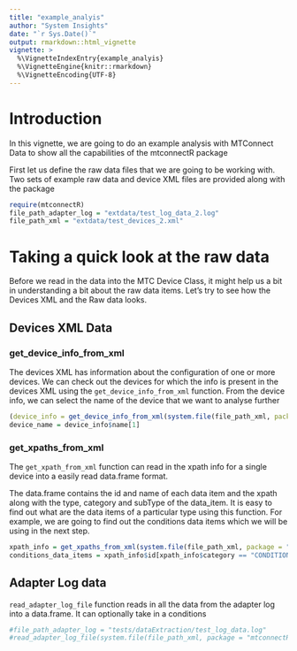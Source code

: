 ```yaml
---
title: "example_analyis"
author: "System Insights"
date: "`r Sys.Date()`"
output: rmarkdown::html_vignette
vignette: >
  %\VignetteIndexEntry{example_analyis}
  %\VignetteEngine{knitr::rmarkdown}
  %\VignetteEncoding{UTF-8}
---
```


# Introduction

In this vignette, we are going to do an example analysis with MTConnect Data to show
all the capabilities of the mtconnectR package

First let us define the raw data files that we are going to be working with. Two sets of 
example raw data and device XML files are provided along with the package

```r
require(mtconnectR)
file_path_adapter_log = "extdata/test_log_data_2.log"
file_path_xml = "extdata/test_devices_2.xml"
```

# Taking a quick look at the raw data

Before we read in the data into the MTC Device Class, it might help us a bit in understanding
a bit about the raw data items. Let's try to see how the Devices XML and the Raw data looks.

## Devices XML Data

### get_device_info_from_xml

The devices XML has information about the configuration of one or more devices. We can
check out the devices for which the info is present in the devices XML using the
`get_device_info_from_xml` function. From the device info, we can select the name of the 
device that we want to analyse further

```r
(device_info = get_device_info_from_xml(system.file(file_path_xml, package = "mtconnectR")))
device_name = device_info$name[1]
```

### get_xpaths_from_xml

The `get_xpath_from_xml` function can read in the xpath info for a single device into
a easily read data.frame format.

The data.frame contains the id and name of each data item and the xpath along with the 
type, category and subType of the data_item. It is easy to find out what are the data items
of a particular type using this function. For example, we are going to find out the conditions
data items which we will be using in the next step.

```r
xpath_info = get_xpaths_from_xml(system.file(file_path_xml, package = "mtconnectR"), device_name)
conditions_data_items = xpath_info$id[xpath_info$category == "CONDITION"]

```

## Adapter Log data

`read_adapter_log_file` function reads in all the data from the adapter log into a 
data.frame. It can optionally take in a conditions

```r
#file_path_adapter_log = "tests/dataExtraction/test_log_data.log"
#read_adapter_log_file(system.file(file_path_xml, package = "mtconnectR"), condition_names = conditions_data_items)
```

